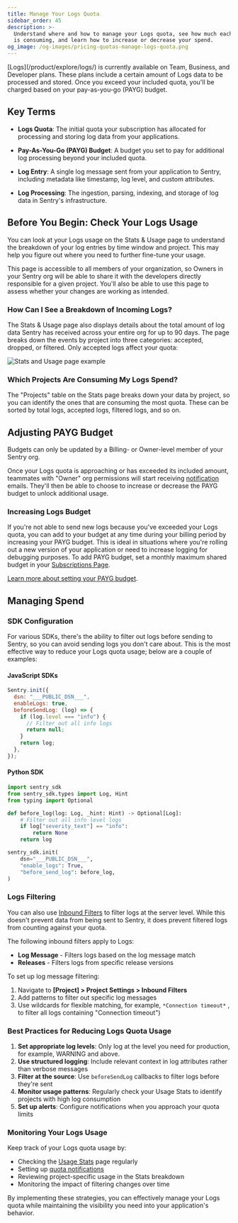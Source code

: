 ```yaml
---
title: Manage Your Logs Quota
sidebar_order: 45
description: >-
  Understand where and how to manage your Logs quota, see how much each project
  is consuming, and learn how to increase or decrease your spend.
og_image: /og-images/pricing-quotas-manage-logs-quota.png
---
```


<Alert>
[Logs](/product/explore/logs/) is currently available on Team, Business, and Developer plans. These plans include a certain amount of Logs data to be processed and stored. Once you exceed your included quota, you'll be charged based on your pay-as-you-go (PAYG) budget.
</Alert>

## Key Terms

- **Logs Quota**: The initial quota your subscription has allocated for processing and storing log data from your applications.

- **Pay-As-You-Go (PAYG) Budget**: A budget you set to pay for additional log processing beyond your included quota.

- **Log Entry**: A single log message sent from your application to Sentry, including metadata like timestamp, log level, and custom attributes.

- **Log Processing**: The ingestion, parsing, indexing, and storage of log data in Sentry's infrastructure.

## Before You Begin: Check Your Logs Usage

You can look at your Logs usage on the Stats & Usage page to understand the breakdown of your log entries by time window and project. This may help you figure out where you need to further fine-tune your usage.

This page is accessible to all members of your organization, so Owners in your Sentry org will be able to share it with the developers directly responsible for a given project. You'll also be able to use this page to assess whether your changes are working as intended.

### How Can I See a Breakdown of Incoming Logs?

The Stats & Usage page also displays details about the total amount of log data Sentry has received across your entire org for up to 90 days. The page breaks down the events by project into three categories: accepted, dropped, or filtered. Only accepted logs affect your quota:

![Stats and Usage page example](./img/usage-stats-errors.png)

### Which Projects Are Consuming My Logs Spend?

The "Projects" table on the Stats page breaks down your data by project, so you can identify the ones that are consuming the most quota. These can be sorted by total logs, accepted logs, filtered logs, and so on.

## Adjusting PAYG Budget

Budgets can only be updated by a Billing- or Owner-level member of your Sentry org.

Once your Logs quota is approaching or has exceeded its included amount, teammates with "Owner" org permissions will start receiving [notification](/product/alerts/notifications/#quota-notifications) emails. They'll then be able to choose to increase or decrease the PAYG budget to unlock additional usage.

### Increasing Logs Budget

If you're not able to send new logs because you've exceeded your Logs quota, you can add to your budget at any time during your billing period by increasing your PAYG budget. This is ideal in situations where you're rolling out a new version of your application or need to increase logging for debugging purposes. To add PAYG budget, set a monthly maximum shared budget in your [Subscriptions Page](https://sentry.io/orgredirect/organizations/:orgslug/settings/billing).

[Learn more about setting your PAYG budget](/pricing/#pricing-how-it-works).

## Managing Spend

### SDK Configuration

For various SDKs, there's the ability to filter out logs before sending to Sentry, so you can avoid sending logs you don't care about. This is the most effective way to reduce your Logs quota usage; below are a couple of examples:

#### JavaScript SDKs

```js
Sentry.init({
  dsn: "___PUBLIC_DSN___",
  enableLogs: true,
  beforeSendLog: (log) => {
    if (log.level === "info") {
      // Filter out all info logs
      return null;
    }
    return log;
  },
});
```

#### Python SDK

```python
import sentry_sdk
from sentry_sdk.types import Log, Hint
from typing import Optional

def before_log(log: Log, _hint: Hint) -> Optional[Log]:
    # Filter out all info level logs
    if log["severity_text"] == "info":
        return None
    return log

sentry_sdk.init(
    dsn="___PUBLIC_DSN___",
    "enable_logs": True,
    "before_send_log": before_log,
)
```

### Logs Filtering

You can also use [Inbound Filters](/concepts/data-management/filtering/#logs-filtering) to filter logs at the server level. While this doesn't prevent data from being sent to Sentry, it does prevent filtered logs from counting against your quota.

The following inbound filters apply to Logs:

- **Log Message** - Filters logs based on the log message match
- **Releases** - Filters logs from specific release versions

To set up log message filtering:

1. Navigate to **[Project] > Project Settings > Inbound Filters**
2. Add patterns to filter out specific log messages
3. Use wildcards for flexible matching, for example, `*Connection timeout*` , to filter all logs containing "Connection timeout")

### Best Practices for Reducing Logs Quota Usage

1. **Set appropriate log levels**: Only log at the level you need for production, for example, WARNING and above.
2. **Use structured logging**: Include relevant context in log attributes rather than verbose messages
4. **Filter at the source**: Use `beforeSendLog` callbacks to filter logs before they're sent
5. **Monitor usage patterns**: Regularly check your Usage Stats to identify projects with high log consumption
6. **Set up alerts**: Configure notifications when you approach your quota limits

### Monitoring Your Logs Usage

Keep track of your Logs quota usage by:

- Checking the [Usage Stats](/product/stats/#usage-stats) page regularly
- Setting up [quota notifications](/product/alerts/notifications/#quota-notifications)
- Reviewing project-specific usage in the Stats breakdown
- Monitoring the impact of filtering changes over time

By implementing these strategies, you can effectively manage your Logs quota while maintaining the visibility you need into your application's behavior.
